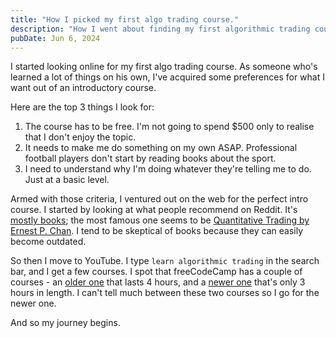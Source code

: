 ```yaml
---
title: "How I picked my first algo trading course."
description: "How I went about finding my first algorithmic trading course. I talk about the criteria I used, and which course I ended up picking."
pubDate: Jun 6, 2024
---
```


I started looking online for my first algo trading course. As someone who's learned a lot of things on his own, I've acquired some preferences for what I want out of an introductory course.

Here are the top 3 things I look for:

1. The course has to be free. I'm not going to spend $500 only to realise that I don't enjoy the topic.
2. It needs to make me do something on my own ASAP. Professional football players don't start by reading books about the sport.
3. I need to understand why I'm doing whatever they're telling me to do. Just at a basic level.

Armed with those criteria, I ventured out on the web for the perfect intro course. I started by looking at what people recommend on Reddit. It's [mostly books](https://www.reddit.com/r/algotrading/comments/t6vqoa/any_advice_on_where_to_start/); the most famous one seems to be [Quantitative Trading by Ernest P. Chan](https://a.co/d/3DeOJly). I tend to be skeptical of books because they can easily become outdated.

So then I move to YouTube. I type `learn algorithmic trading` in the search bar, and I get a few courses. I spot that freeCodeCamp has a couple of courses - an [older one](https://youtu.be/xfzGZB4HhEE?si=BqcTO1L7ete2Pcqx) that lasts 4 hours,
and a [newer one](https://youtu.be/9Y3yaoi9rUQ?si=6fmZZAqzFl3Mqlkr) that's only 3 hours in length. I can't tell much between these two courses so I go for the newer one.

And so my journey begins.
